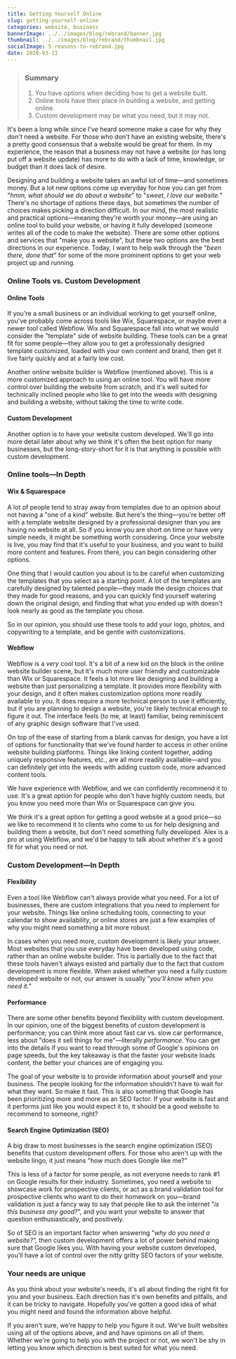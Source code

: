```yaml
---
title: Getting Yourself Online
slug: getting-yourself-online
categories: website, business
bannerImage: ../../images/blog/rebrand/banner.jpg
thumbnail: ../../images/blog/rebrand/thumbnail.jpg
socialImage: 5-reasons-to-rebrand.jpg
date: 2020-03-11
---
```


>### Summary
>
>1. You have options when deciding how to get a website built.
>2. Online tools have their place in building a website, and getting online.
>3. Custom development may be what you need, but it may not.

It's been a long while since I've heard someone make a case for why they *don't* need a website. For those who don't have an existing website, there's a pretty good consensus  that a website would be great for them. In my experience, the reason that a business may not have a website (or has long put off a website update) has more to do with a lack of time, knowledge, or budget than it does lack of desire. 

Designing and building a website takes an awful lot of time—and sometimes money. But a lot new options come up everyday for how you can get from "*hmm, what should we do about a website*" to "*sweet, I love our website.*" There's no shortage of options these days, but sometimes the number of choices makes picking a direction difficult. In our mind, the most realistic and practical options—meaning they're worth your money—are using an online tool to build your website, or having it fully developed (someone writes all of the code to make the website). There are some other options and services that "make you a website", but these two options are the best directions in our experience. Today, I want to help walk through the "*been there, done that*" for some of the more prominent options to get your web project up and running.

### Online Tools vs. Custom Development

#### Online Tools

If you're a small business or an individual working to get yourself online, you've probably come across tools like Wix, Squarespace, or maybe even a newer tool called Webflow. Wix and Squarespace fall into what we would consider the "template" side of website building. These tools can be a great fit for some people—they allow you to get a professionally designed template customized, loaded with your own content and brand, then get it live fairly quickly and at a fairly low cost. 

Another online website builder is Webflow (mentioned above). This is a more customized approach to using an online tool. You will have more control over building the website from scratch, and it's well suited for technically inclined people who like to get into the weeds with designing and building a website, without taking the time to write code.

#### Custom Development

Another option is to have your website custom developed. We'll go into more detail later about why we think it's often the best option for many businesses, but the long-story-short for it is that anything is possible with custom development.

### Online tools—In Depth

#### Wix & Squarespace

A lot of people tend to stray away from templates due to an opinion about not having a "one of a kind" website. But here's the thing—you're better off with a template website designed by a professional designer than you are having no website at all. So if you know you are short on time or have very simple needs, it might be something worth considering. Once your website is live, you may find that it's useful to your business, and you want to build more content and features. From there, you can begin considering other options. 

One thing that I would caution you about is to be careful when customizing the templates that you select as a starting point. A lot of the templates are carefully designed by talented people—they made the design choices that they made for good reasons, and you can quickly find yourself watering down the original design, and finding that what you ended up with doesn't look nearly as good as the template you chose.

So in our opinion, you should use these tools to add your logo, photos, and copywriting to a template, and be gentle with customizations.

#### Webflow

Webflow is a *very* cool tool. It's a bit of a new kid on the block in the online website builder scene, but it's much more user friendly and customizable than Wix or Squarespace. It feels a lot more like designing and building a website than just personalizing a template. It provides more flexibility with your design, and it often makes customization options more readily available to you. It does require a more technical person to use it efficiently, but if you are planning to design a website, you're likely technical enough to figure it out. The interface feels (to me, at least) familiar, being  reminiscent of any graphic design software that I've used. 

On top of the ease of starting from a blank canvas for design, you have a lot of options for functionality that we've found harder to access in other online website building platforms. Things like linking content together, adding uniquely responsive features, etc., are all more readily available—and you can definitely get into the weeds with adding custom code, more advanced content tools.

We have experience with Webflow, and we can confidently recommend it to use. It's a great option for people who don't have highly custom needs, but you know you need more than Wix or Squarespace can give you.

We think it's a great option for getting a good website at a good price—so we like to recommend it to clients who come to us for help designing and building them a website, but don't need something fully developed. Alex is a pro at using Webflow, and we'd be happy to talk about whether it's a good fit for what you need or not.

### Custom Development—In Depth

#### Flexibility

Even a tool like Webflow can't always provide what you need. For a lot of businesses, there are custom integrations that you need to implement for your website. Things like online scheduling tools, connecting to your calendar to show availability, or online stores are just a few examples of why you might need something a bit more robust.

In cases when you need more, custom development is likely your answer. Most websites that you use everyday have been developed using code, rather than an online website builder. This is partially due to the fact that these tools haven't always existed and partially due to the fact that custom development is more flexible. When asked whether you need a fully custom developed website or not, our answer is usually "*you'll know when you need it."*

#### Performance

There are some other benefits beyond flexibility with custom development. In our opinion, one of the biggest benefits of custom development is performance; you can think more about fast car vs. slow car performance, less about "does it sell things for me"—literally *performance*. You can get into the details if you want to read through some of Google's opinions on page speeds, but the key takeaway is that the faster your website loads content, the better your chances are of engaging you. 

The goal of your website is to provide information about yourself and your business. The people looking for the information shouldn't have to wait for what they want. So make it fast. This is also something that Google has been prioritizing more and more as an SEO factor. If your website is fast and it performs just like you would expect it to, it should be a good website to recommend to someone, right?

#### Search Engine Optimization (SEO)

A big draw to most businesses is the search engine optimization (SEO) benefits that custom development offers. For those who aren't up with the website lingo, it just means "how much does Google like me?" 

This is less of a factor for some people, as not everyone needs to rank #1 on Google results for their industry. Sometimes, you need a website to showcase work for prospective clients, or act as a brand validation tool  for prospective clients who want to do their homework on you—brand validation is just a fancy way to say that people like to ask the internet "*is this business any good?*", and you want your website to answer that question enthusiastically, and positively.

So of SEO is an important factor when answering "*why do you need a website?",* then custom development offers a lot of power behind making sure that Google likes you. With having your website custom developed, you'll have a lot of control over the nitty gritty SEO factors of your website.

### Your needs are unique

As you think about your website's needs, it's all about finding the right fit for you and your business. Each direction has it's own benefits and pitfalls, and it can be tricky to navigate. Hopefully you've gotten a good idea of what you might need and found the information above helpful. 

If you aren't sure, we're happy to help you figure it out. We've built websites using all of the options above, and and have opinions on all of them. Whether we're going to help you with the project or not, we won't be shy in letting you know which direction is best suited for what you need.